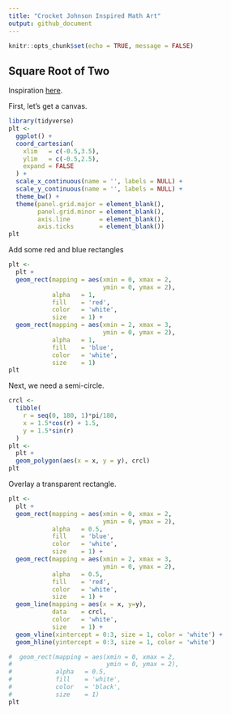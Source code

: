 ```yaml
---
title: "Crocket Johnson Inspired Math Art"
output: github_document
---
```


```r
knitr::opts_chunk$set(echo = TRUE, message = FALSE)
```

## Square Root of Two

Inspiration [here](https://americanhistory.si.edu/collections/search/object/nmah_694637).

First, let's get a canvas.

```r
library(tidyverse)
plt <- 
  ggplot() +
  coord_cartesian(
    xlim   = c(-0.5,3.5),
    ylim   = c(-0.5,2.5),
    expand = FALSE
  ) +
  scale_x_continuous(name = '', labels = NULL) +
  scale_y_continuous(name = '', labels = NULL) +
  theme_bw() +
  theme(panel.grid.major = element_blank(),
        panel.grid.minor = element_blank(),
        axis.line        = element_blank(),
        axis.ticks       = element_blank()) 
plt
```



Add some red and blue rectangles

```r
plt <-
  plt +
  geom_rect(mapping = aes(xmin = 0, xmax = 2, 
                          ymin = 0, ymax = 2),
            alpha   = 1,
            fill    = 'red',
            color   = 'white', 
            size    = 1) +
  geom_rect(mapping = aes(xmin = 2, xmax = 3, 
                          ymin = 0, ymax = 2),
            alpha   = 1,
            fill    = 'blue',
            color   = 'white', 
            size    = 1)
plt
```



Next, we need a semi-circle.

```r
crcl <-
  tibble(
    r = seq(0, 180, 1)*pi/180,
    x = 1.5*cos(r) + 1.5,
    y = 1.5*sin(r)
  )
plt <-
  plt +
  geom_polygon(aes(x = x, y = y), crcl) 
plt
```

Overlay a transparent rectangle.

```r
plt <-
  plt +
  geom_rect(mapping = aes(xmin = 0, xmax = 2, 
                          ymin = 0, ymax = 2),
            alpha   = 0.5,
            fill    = 'blue',
            color   = 'white', 
            size    = 1) +
  geom_rect(mapping = aes(xmin = 2, xmax = 3, 
                          ymin = 0, ymax = 2),
            alpha   = 0.5,
            fill    = 'red',
            color   = 'white', 
            size    = 1) +
  geom_line(mapping = aes(x = x, y=y),
            data    = crcl,
            color   = 'white',
            size    = 1) +
  geom_vline(xintercept = 0:3, size = 1, color = 'white') +
  geom_hline(yintercept = 0:3, size = 1, color = 'white')

#  geom_rect(mapping = aes(xmin = 0, xmax = 2, 
#                          ymin = 0, ymax = 2),
#            alpha   = 0.5,
#            fill    = 'white',
#            color   = 'black', 
#            size    = 1)
plt
```